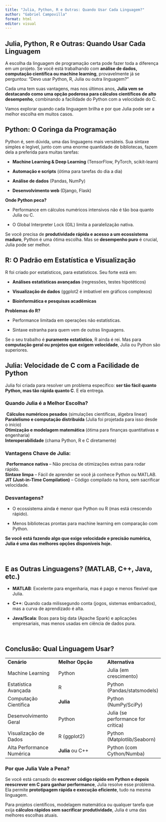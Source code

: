 ```yaml
---
title: "Julia, Python, R e Outras: Quando Usar Cada Linguagem?"
author: "Gabriel Campovilla"
format: html
editor: visual
---
```


## Julia, Python, R e Outras: Quando Usar Cada Linguagem

A escolha da linguagem de programação certa pode fazer toda a diferença em um projeto. Se você está trabalhando com **análise de dados, computação científica ou machine learning**, provavelmente já se perguntou: "Devo usar Python, R, Julia ou outra linguagem?"

Cada uma tem suas vantagens, mas nos últimos anos, **Julia vem se destacando como uma opção poderosa para cálculos científicos de alto desempenho**, combinando a facilidade do Python com a velocidade do C.

Vamos explorar quando cada linguagem brilha e por que Julia pode ser a melhor escolha em muitos casos.

## **Python: O Coringa da Programação**

Python é, sem dúvida, uma das linguagens mais versáteis. Sua sintaxe simples e legível, junto com uma enorme quantidade de bibliotecas, fazem dela a preferida para muitas tarefas:

-   **Machine Learning & Deep Learning** (TensorFlow, PyTorch, scikit-learn)

-   **Automação e scripts** (ótima para tarefas do dia a dia)

-   **Análise de dados** (Pandas, NumPy)

-   **Desenvolvimento web** (Django, Flask)

**Onde Python peca?**

-   Performance em cálculos numéricos intensivos não é tão boa quanto Julia ou C.

-   O Global Interpreter Lock (GIL) limita a paralelização nativa.

Se você precisa de **produtividade rápida e acesso a um ecossistema maduro**, Python é uma ótima escolha. Mas se **desempenho puro** é crucial, Julia pode ser melhor.

## **R: O Padrão em Estatística e Visualização**

R foi criado por estatísticos, para estatísticos. Seu forte está em:

-   **Análises estatísticas avançadas** (regressões, testes hipotéticos)

-   **Visualização de dados** (ggplot2 é imbatível em gráficos complexos)

-   **Bioinformática e pesquisas acadêmicas**

**Problemas do R?**

-   Performance limitada em operações não estatísticas.

-   Sintaxe estranha para quem vem de outras linguagens.

Se o seu trabalho é **puramente estatístico**, R ainda é rei. Mas para **computação geral ou projetos que exigem velocidade**, Julia ou Python são superiores.

## **Julia: Velocidade de C com a Facilidade de Python**

Julia foi criada para resolver um problema específico: **ser tão fácil quanto Python, mas tão rápida quanto C**. E ela entrega.

### **Quando Julia é a Melhor Escolha?**

 **Cálculos numéricos pesados** (simulações científicas, álgebra linear)\
**Paralelismo e computação distribuída** (Julia foi projetada para isso desde o início)\
**Otimização e modelagem matemática** (ótima para finanças quantitativas e engenharia)\
**Interoperabilidade** (chama Python, R e C diretamente)

### **Vantagens Chave de Julia:**

 **Performance nativa** – Não precisa de otimizações extras para rodar rápido.\
**Sintaxe limpa** – Fácil de aprender se você já conhece Python ou MATLAB.\
**JIT (Just-in-Time Compilation)** – Código compilado na hora, sem sacrificar velocidade.

### **Desvantagens?**

-   O ecossistema ainda é menor que Python ou R (mas está crescendo rápido).

-   Menos bibliotecas prontas para machine learning em comparação com Python.

**Se você está fazendo algo que exige velocidade e precisão numérica, Julia é uma das melhores opções disponíveis hoje.**

\

## **E as Outras Linguagens? (MATLAB, C++, Java, etc.)**

-   **MATLAB**: Excelente para engenharia, mas é pago e menos flexível que Julia.

-   **C++**: Quando cada milissegundo conta (jogos, sistemas embarcados), mas a curva de aprendizado é alta.

-   **Java/Scala**: Boas para big data (Apache Spark) e aplicações empresariais, mas menos usadas em ciência de dados pura.

\

## **Conclusão: Qual Linguagem Usar?**

|  |  |  |
|----|----|----|
| **Cenário** | **Melhor Opção** | **Alternativa** |
| Machine Learning | Python | Julia (em crescimento) |
| Estatística Avançada | R | Python (Pandas/statsmodels) |
| Computação Científica | **Julia** | Python (NumPy/SciPy) |
| Desenvolvimento Geral | Python | Julia (se performance for crítica) |
| Visualização de Dados | R (ggplot2) | Python (Matplotlib/Seaborn) |
| Alta Performance Numérica | **Julia** ou C++ | Python (com Cython/Numba) |

### **Por que Julia Vale a Pena?**

Se você está cansado de **escrever código rápido em Python e depois reescrever em C para ganhar performance**, Julia resolve esse problema. Ela permite **prototipagem rápida e execução eficiente**, tudo na mesma linguagem.

Para projetos científicos, modelagem matemática ou qualquer tarefa que exija **cálculos rápidos sem sacrificar produtividade**, Julia é uma das melhores escolhas atuais.
